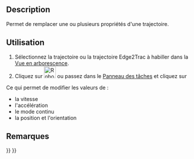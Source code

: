 <languages/>
{{Docnav/fr
|[[Robot_Edge2Trac/fr|Trajectoire à partir d'arêtes]]
|[[Robot_TrajectoryCompound/fr|Groupement de trajectoires]]
|[[Robot_Workbench/fr|Atelier Robot]]
|IconL=Robot_Edge2Trac.svg
|IconR=Robot_TrajectoryCompound.svg
|IconC=Workbench_Robot.svg
}}

{{GuiCommand/fr
|Name=Robot TrajectoryDressUp
|Name/fr=Robot Habillage de trajectoire
|MenuLocation=Robot → Habillage de trajectoire
|Workbenches=[[Robot_Workbench/fr|Robot]]
}}

==Description==
Permet de remplacer une ou plusieurs propriétés d'une trajectoire.


==Utilisation==
# Sélectionnez la trajectoire ou la trajectoire Edge2Trac à habiller dans la [[Tree_view/fr|Vue en arborescence]].
# Cliquez sur [[Image:Robot_TrajectoryDressUp.svg|32px]] ou passez dans le [[Task_panel/fr|Panneau des tâches]] et cliquez sur {{KEY| [[Image:Robot_TrajectoryDressUp.svg|32px]] Habillage de trajectoire}}

Ce qui permet de modifier les valeurs de :
* la vitesse
* l'accélération
* le mode continu
* la position et l'orientation


==Remarques==


{{Docnav/fr
|[[Robot_Edge2Trac/fr|Trajectoire à partir d'arêtes]]
|[[Robot_TrajectoryCompound/fr|Groupement de trajectoires]]
|[[Robot_Workbench/fr|Atelier Robot]]
|IconL=Robot_Edge2Trac.svg
|IconR=Robot_TrajectoryCompound.svg
|IconC=Workbench_Robot.svg
}}

{{Robot_Tools_navi{{#translation:}}}}
{{Userdocnavi{{#translation:}}}}
{{clear}}